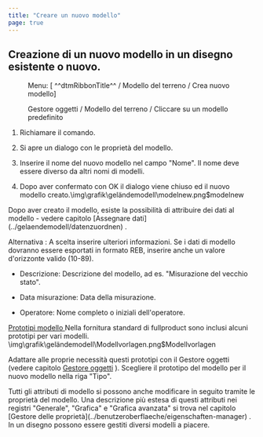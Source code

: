 ```yaml
---
title: "Creare un nuovo modello"
page: true
---
```

## Creazione di un nuovo modello in un disegno esistente o nuovo.
 <Menu> Menu: [ ^^dtmRibbonTitle^^ / Modello del terreno / Crea nuovo modello] </Menu> 
 <Menu>Gestore oggetti / Modello del terreno / Cliccare su un modello predefinito</Menu> 


1. Richiamare il comando.

2. Si apre un dialogo con le propriet&#224; del modello.

3. Inserire il nome del nuovo modello nel campo &quot;Nome&quot;. Il nome deve essere diverso da altri nomi di modelli.

4. Dopo aver confermato con <Border>OK</Border>  il dialogo viene chiuso ed il nuovo modello creato.<Image>\img\grafik\geländemodell\modelnew.png$modelnew</Image>

<Success>
Dopo aver creato il modello, esiste la possibilit&#224; di attribuire dei dati al modello - vedere capitolo [Assegnare dati](../gelaendemodell/datenzuordnen)
.
</Success>


Alternativa
: A scelta inserire ulteriori informazioni. Se i dati di modello dovranno essere esportati in formato REB, inserire anche un valore d&#39;orizzonte valido (10-89).


- <Bold> Descrizione: </Bold>  Descrizione del modello, ad es. &quot;Misurazione del vecchio stato&quot;.

- <Bold> Data misurazione: </Bold>  Data della misurazione.

- <Bold> Operatore: </Bold>  Nome completo o iniziali dell&#39;operatore.





 <U> Prototipi modello </U> 
Nella fornitura standard di  <Placeholder>fullproduct</Placeholder> sono inclusi alcuni prototipi per vari modelli.<Image>\img\grafik\geländemodell\Modellvorlagen.png$Modellvorlagen</Image>

Adattare alle proprie necessit&#224; questi prototipi con il Gestore oggetti (vedere capitolo  [Gestore oggetti](../benutzeroberflaeche/objektmanager)
). Scegliere il prototipo del modello per il nuovo modello nella riga &quot;Tipo&quot;.

<Success>
Tutti gli attributi di modello si possono anche modificare in seguito tramite le propriet&#224; del modello. Una descrizione pi&#249; estesa di questi attributi nei registri &quot;Generale&quot;, &quot;Grafica&quot; e &quot;Grafica avanzata&quot; si trova nel capitolo [Gestore delle propriet&#224;](../benutzeroberflaeche/eigenschaften-manager)
.
</Success>

<Success>
In un disegno possono essere gestiti diversi modelli a piacere.
</Success>

